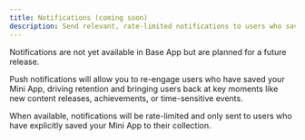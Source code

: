 ```yaml
---
title: Notifications (coming soon)
description: Send relevant, rate‑limited notifications to users who saved your Mini App
---
```


<Info>
Notifications are not yet available in Base App but are planned for a future release.
</Info>

Push notifications will allow you to re-engage users who have saved your Mini App, driving retention and bringing users back at key moments like new content releases, achievements, or time-sensitive events.

When available, notifications will be rate-limited and only sent to users who have explicitly saved your Mini App to their collection.


